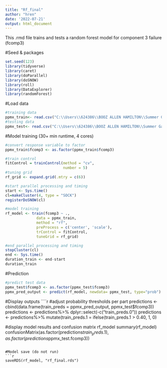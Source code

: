 ---
title: "Rf_final"
author: "hren"
date: '2022-07-21'
output: html_document
---
This .rmd file trains and tests a random forest model for component 3
failure (fcomp3)

#Seed & packages
```{r}
set.seed(123)
library(tidyverse)
library(caret)
library(doParallel)
library(doSNOW)
library(roll)
library(DataExplorer)
library(randomForest)
```

#Load data
```{r}
#training data
ppmx_train<- read.csv("C:\\Users\\624386\\BOOZ ALLEN HAMILTON\\Summer Games 2022 - Documents\\final_train_data.csv")
#testing data
ppmx_test<- read.csv("C:\\Users\\624386\\BOOZ ALLEN HAMILTON\\Summer Games 2022 - Documents\\final_test_data.csv")
```

#Model training (30+ min runtime, 4 cores)
```{r}
#convert response variable to factor
ppmx_train$fcomp3 <- as.factor(ppmx_train$fcomp3)

#train control
fitControl = trainControl(method = "cv", 
                          number = 5)
#tuning grid
rf_grid <- expand.grid(.mtry = c(6))

#start parallel processing and timing
start <- Sys.time()
cl=makeCluster(4, type = "SOCK")
registerDoSNOW(cl)

#model training
rf_model <- train(fcomp3 ~ .,
              data = ppmx_train,
              method = "rf",
              preProcess = c('center', 'scale'),
              trControl = fitControl,
              tuneGrid = rf_grid)

#end parallel processing and timing
stopCluster(cl)
end <- Sys.time()
duration_train <- end-start
duration_train

```

#Prediction
```{r}
#predict test data
ppmx_test$fcomp3 <- as.factor(ppmx_test$fcomp3)
ppmx_pred_output <- predict(rf_model, newdata= ppmx_test, type="prob")
```

#Display outputs
````{r}
#adjust probability thresholds per part
predictions <- cbind(data.frame(train_preds = ppmx_pred_output, ppmx_test$fcomp3))
predictions <- predictions%>% dplyr::select(-c("train_preds.0"))
predictions <- predictions%>%
  mutate(train_preds.1 = ifelse(train_preds.1 > 0.40, 1, 0)

#display model results and confusion matrix
rf_model
summary(rf_model)
confusionMatrix(as.factor(predictions$train_preds.1),
                as.factor(predictions$ppmx_test.fcomp3))
```

#Model save (do not run)
```{r}
saveRDS(rf_model, "rf_final.rds")
```